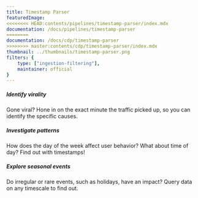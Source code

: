 ```yaml
---
title: Timestamp Parser
featuredImage: 
<<<<<<<< HEAD:contents/pipelines/timestamp-parser/index.mdx
documentation: /docs/pipelines/timestamp-parser
========
documentation: /docs/cdp/timestamp-parser
>>>>>>>> master:contents/cdp/timestamp-parser/index.mdx
thumbnail: ../thumbnails/timestamp-parser.png
filters: {
    type: ["ingestion-filtering"],
    maintainer: official
}
---
```


<Section
    divider={false}
    title="Enhance event data by parsing standard timestamps into unique properties, enabling you to investigate time-based data fully."
    size="full"
    cols={3}
>
    <div>
        <h5>Identify virality</h5>
        <p>Gone viral? Hone in on the exact minute the traffic picked up, so you can identify the specific causes.</p>
    </div>
    <div>
        <h5>Investigate patterns</h5>
        <p>How does the day of the week affect user behavior? What about time of day? Find out with timestamps!</p>
    </div>
    <div>
        <h5>Explore seasonal events</h5>
        <p>Do irregular or rare events, such as holidays, have an impact? Query data on any timescale to find out.</p>
    </div>

</Section>

<TutorialsSlider topic="timestamp-parser" />

<Documentation />
